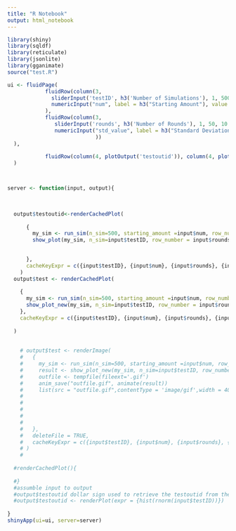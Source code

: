 ```yaml
---
title: "R Notebook"
output: html_notebook
---
```


```r
library(shiny)
library(sqldf)
library(reticulate)
library(jsonlite)
library(gganimate)
source("test.R")
```

```r


ui <- fluidPage(
            fluidRow(column(3,
              sliderInput('testID', h3('Number of Simulations'), 1, 500, 10 , step = 5,), 
              numericInput("num", label = h3("Starting Amount"), value = 100)
            ), 
            fluidRow(column(3, 
               sliderInput('rounds', h3('Number of Rounds'), 1, 50, 10 , step = 2),
               numericInput("std_value", label = h3("Standard Deviation"), value = .2)  
                            ))
  ),
                
            fluidRow(column(4, plotOutput('testoutid')), column(4, plotOutput("test")))
  )  



server <- function(input, output){
  
  

  output$testoutid<-renderCachedPlot(
    
      {
        my_sim <- run_sim(n_sim=500, starting_amount =input$num, row_number=50, std=input$std_value)
        show_plot(my_sim, n_sim=input$testID, row_number = input$rounds, starting_amount = input$num)

        
      },
      cacheKeyExpr = c({input$testID}, {input$num}, {input$rounds}, {input$std_value})
    )
  output$test <- renderCachedPlot(
    
    {
      my_sim <- run_sim(n_sim=500, starting_amount =input$num, row_number=50, std=input$std_value)
      show_plot_new(my_sim, n_sim=input$testID, row_number = input$rounds, starting_amount = input$num)
    }, 
    cacheKeyExpr = c({input$testID}, {input$num}, {input$rounds}, {input$std_value})
    
  )
  
  
    # output$test <- renderImage(
    #   {
    #     my_sim <- run_sim(n_sim=500, starting_amount =input$num, row_number=50, std=input$std_value)
    #     result <- show_plot_new(my_sim, n_sim=input$testID, row_number = input$rounds, starting_amount = input$num)
    #     outfile <- tempfile(fileext='.gif')
    #     anim_save("outfile.gif", animate(result))
    #     list(src = "outfile.gif",contentType = 'image/gif',width = 400,height = 300,alt = "This is alternate text")
    #     
    #     
    #     
    #     
    # 
    #   },
    #   deleteFile = TRUE,
    #   cacheKeyExpr = c({input$testID}, {input$num}, {input$rounds}, {input$std_value})
    # )
    # 
  
  #renderCachedPlot(){
    
  #}
  #assumble input to output
  #output$testoutid dollar sign used to retrieve the testoutid from the output list  
  #output$testoutid <- renderPlot(expr = {hist(rnorm(input$testID))})
  
}
shinyApp(ui=ui, server=server)

```


